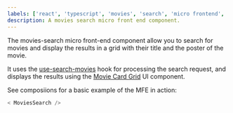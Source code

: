 ```yaml
---
labels: ['react', 'typescript', 'movies', 'search', 'micro frontend', 'MFE']
description: A movies search micro front end component.
---
```



The movies-search micro front-end component allow you to search for movies and display the results in a grid with their title and the poster of the movie.

It uses the [use-search-movies](https://bit.dev/teambit/movie-demo/movies/data/hooks/use-search-movies) hook for processing the search request, and displays the results using the [Movie Card Grid](https://bit.dev/dell/cet/movies/ui/movie-card-grid) UI component.

See composiions for a basic example of the MFE in action:

```js live
< MoviesSearch />
```
